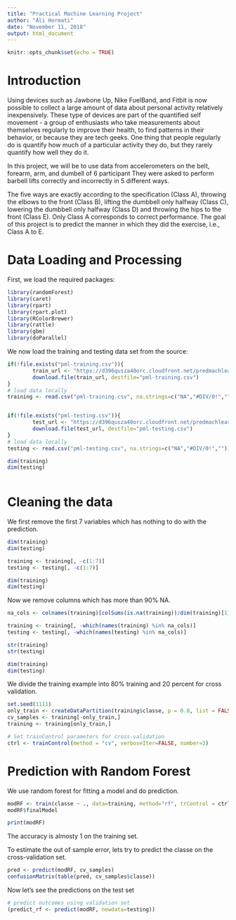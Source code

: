 ```yaml
---
title: "Practical Machine Learning Project"
author: "Ali Hormati"
date: "November 11, 2018"
output: html_document
---
```


```r
knitr::opts_chunk$set(echo = TRUE)
```

# Introduction

Using devices such as Jawbone Up, Nike FuelBand, and Fitbit is now possible to collect a large amount of data about personal activity relatively inexpensively. These type of devices are part of the quantified self movement - a group of enthusiasts who take measurements about themselves regularly to improve their health, to find patterns in their behavior, or because they are tech geeks. One thing that people regularly do is quantify how much of a particular activity they do, but they rarely quantify how well they do it.

In this project, we will be to use data from accelerometers on the belt, forearm, arm, and dumbell of 6 participant They were asked to perform barbell lifts correctly and incorrectly in 5 different ways. 

The five ways are exactly according to the specification (Class A), throwing the elbows to the front (Class B), lifting the dumbbell only halfway (Class C), lowering the dumbbell only halfway (Class D) and throwing the hips to the front (Class E). Only Class A corresponds to correct performance. The goal of this project is to predict the manner in which they did the exercise, i.e., Class A to E. 

# Data Loading and Processing

First, we load the required packages:

```r
library(randomForest)
library(caret)
library(rpart)
library(rpart.plot)
library(RColorBrewer)
library(rattle)
library(gbm)
library(doParallel)
```


We now load the training and testing data set from the source:

```r
if(!file.exists("pml-training.csv")){
        train_url <- "https://d396qusza40orc.cloudfront.net/predmachlearn/pml-training.csv"
        download.file(train_url, destfile="pml-training.csv")
}
# load data locally
training <- read.csv("pml-training.csv", na.strings=c("NA","#DIV/0!",""))


if(!file.exists("pml-testing.csv")){
        test_url <- "https://d396qusza40orc.cloudfront.net/predmachlearn/pml-testing.csv"
        download.file(test_url, destfile="pml-testing.csv")
}
# load data locally
testing <- read.csv("pml-testing.csv", na.strings=c("NA","#DIV/0!",""))

dim(training)
dim(testing)
        
```

# Cleaning the data


We first remove the first 7 variables which has nothing to do with the prediction.

```r

dim(training)
dim(testing)

training <- training[, -c(1:7)]
testing <- testing[, -c(1:7)]

dim(training)
dim(testing)
```

Now we remove columns which has more than 90% NA.

```r
na_cols <- colnames(training)[colSums(is.na(training))/dim(training)[1] > 0.9]

training <- training[, -which(names(training) %in% na_cols)]
testing <- testing[, -which(names(testing) %in% na_cols)]

str(training)
str(testing)

dim(training)
dim(testing)

```

We divide the training example into 80% training and 20 percent for cross validation.

```r
set.seed(1111)
only_train <- createDataPartition(training$classe, p = 0.8, list = FALSE)
cv_samples <- training[-only_train,]
training <- training[only_train,]

# Set trainControl parameters for cross-validation
ctrl <- trainControl(method = "cv", verboseIter=FALSE, number=3)

```

# Prediction with Random Forest

We use random forest for fitting a model and do prediction.

```r
modRF <- train(classe ~ ., data=training, method="rf", trControl = ctrl)
modRF$finalModel
```

```r
print(modRF)
```

The accuracy is almosty 1 on the training set.

To estimate the out of sample error, lets try to predict the classe on the cross-validation set.

```r
pred <- predict(modRF, cv_samples)
confusionMatrix(table(pred, cv_samples$classe))
```

Now let's see the predictions on the test set

```r
# predict outcomes using validation set
(predict_rf <- predict(modRF, newdata=testing))
```